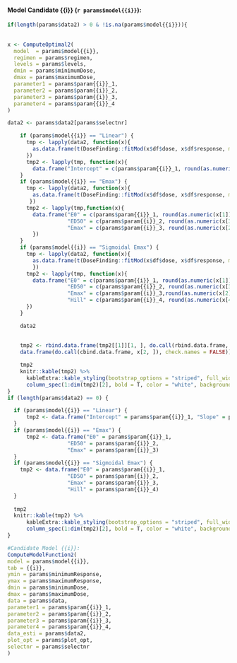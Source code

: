 
#### Model Candidate {{i}} (`r params$model{{i}}`):<br>
  ```{r echo = FALSE}
    
  
  if(length(params$data2) > 0 & !is.na(params$model{{i}})){ 
    
    
  x <- ComputeOptimal2(
    model  = params$model{{i}},
    regimen = params$regimen,
    levels = params$levels,
    dmin = params$minimumDose,
    dmax = params$maximumDose,
    parameter1 = params$param{{i}}_1,
    parameter2 = params$param{{i}}_2,
    parameter3 = params$param{{i}}_3,
    parameter4 = params$param{{i}}_4
  )
  
  data2 <- params$data2[params$selectnr]

      if (params$model{{i}} == "Linear") {
        tmp <- lapply(data2, function(x){
          as.data.frame(t(DoseFinding::fitMod(x$df$dose, x$df$response, model = "linear")$coefs))
        })
        tmp2 <- lapply(tmp, function(x){
          data.frame("Intercept" = c(params$param{{i}}_1, round(as.numeric(x[1]), 2)), "Slope" = c(params$param{{i}}_2, round(as.numeric(x[2]), 2)))})
      }
      if (params$model{{i}} == "Emax") {
        tmp <- lapply(data2, function(x){
          as.data.frame(t(DoseFinding::fitMod(x$df$dose, x$df$response, model = "emax", bnds = defBnds(max(x$df$dose))$emax)$coefs))
         })
        tmp2 <- lapply(tmp,function(x){
          data.frame("E0" = c(params$param{{i}}_1, round(as.numeric(x[1]), 2)),
                     "ED50" = c(params$param{{i}}_2, round(as.numeric(x[3]), 2)),
                     "Emax" = c(params$param{{i}}_3, round(as.numeric(x[2]), 2)))
          })
      }
      if (params$model{{i}} == "Sigmoidal Emax") {
        tmp <- lapply(data2, function(x){
          as.data.frame(t(DoseFinding::fitMod(x$df$dose, x$df$response, model = "sigEmax", bnds = defBnds(max(x$df$dose))$sigEmax)$coefs))
          })
        tmp2 <- lapply(tmp, function(x){
          data.frame("E0" = c(params$param{{i}}_1, round(as.numeric(x[1]), 2)),
                     "ED50" = c(params$param{{i}}_2, round(as.numeric(x[3]), 2)),
                     "Emax" = c(params$param{{i}}_3,round(as.numeric(x[2]), 2)),
                     "Hill" = c(params$param{{i}}_4, round(as.numeric(x[4]), 2)))
        })
      }

      data2 
      
      
      tmp2 <- rbind.data.frame(tmp2[[1]][1, ], do.call(rbind.data.frame, lapply(tmp2, function(x) 
      data.frame(do.call(cbind.data.frame, x[2, ]), check.names = FALSE))))

      tmp2 
      knitr::kable(tmp2) %>% 
        kableExtra::kable_styling(bootstrap_options = "striped", full_width = F, position = "left")%>%
        column_spec(1:dim(tmp2)[2], bold = T, color = "white", background = c("#c94053",rgb(f_col_report(seq(0, 1, length = dim(tmp2)[1]-1)), maxColorValue = 255))) 
  } 
  if (length(params$data2) == 0) {
  
    if (params$model{{i}} == "Linear") {
        tmp2 <- data.frame("Intercept" = params$param{{i}}_1, "Slope" = params$param{{i}}_2)
    }
    if (params$model{{i}} == "Emax") {
        tmp2 <- data.frame("E0" = params$param{{i}}_1,
                     "ED50" = params$param{{i}}_2,
                     "Emax" = params$param{{i}}_3)
    }             
    if (params$model{{i}} == "Sigmoidal Emax") {
      tmp2 <- data.frame("E0" = params$param{{i}}_1,
                     "ED50" = params$param{{i}}_2,
                     "Emax" = params$param{{i}}_3,
                     "Hill" = params$param{{i}}_4)
    }
      
    tmp2 
    knitr::kable(tmp2) %>% 
        kableExtra::kable_styling(bootstrap_options = "striped", full_width = F, position = "left") %>%
        column_spec(1:dim(tmp2)[2], bold = T, color = "white", background = c("#c94053",rgb(f_col_report(seq(0, 1, length = dim(tmp2)[1]-1)), maxColorValue = 255))) 
  }
  ```
  
  
  ```{r echo = FALSE, warning=FALSE}
#Candidate Model {{i}}:
ComputeModelFunction2(
  model = params$model{{i}},
  tab = {{i}},
  ymin = params$minimumResponse,
  ymax = params$maximumResponse,
  dmin = params$minimumDose,
  dmax = params$maximumDose,
  data = params$data,
  parameter1 = params$param{{i}}_1,
  parameter2 = params$param{{i}}_2,
  parameter3 = params$param{{i}}_3,
  parameter4 = params$param{{i}}_4,
  data_esti = params$data2,
  plot_opt = params$plot_opt,
  selectnr = params$selectnr
)
```
